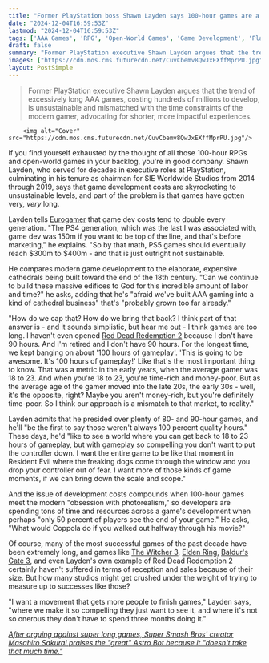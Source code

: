 ```yaml
---
title: "Former PlayStation boss Shawn Layden says 100-hour games are a 'mismatch' to today's reality: 'I haven't even opened Red Dead Redemption 2, because I don't have 90 hours'"
date: "2024-12-04T16:59:53Z"
lastmod: "2024-12-04T16:59:53Z"
tags: ['AAA Games', 'RPG', 'Open-World Games', 'Game Development', 'PlayStation', 'Game Design', 'Industry Analysis', 'Red Dead Redemption 2', 'The Witcher 3', 'Elden Ring', "Baldur's Gate 3"]
draft: false
summary: "Former PlayStation executive Shawn Layden argues that the trend of excessively long AAA games, costing hundreds of millions to develop, is unsustainable and mismatched with the time constraints of the modern gamer, advocating for shorter, more impactful experiences."
images: ["https://cdn.mos.cms.futurecdn.net/CuvCbemv8QwJxEXffMprPU.jpg"]
layout: PostSimple
---
```

> Former PlayStation executive Shawn Layden argues that the trend of excessively long AAA games, costing hundreds of millions to develop, is unsustainable and mismatched with the time constraints of the modern gamer, advocating for shorter, more impactful experiences.


        <img alt="Cover" src="https://cdn.mos.cms.futurecdn.net/CuvCbemv8QwJxEXffMprPU.jpg"/>
        
If you find yourself exhausted by the thought of all those 100-hour RPGs and open-world games in your backlog, you're in good company. Shawn Layden, who served for decades in executive roles at PlayStation, culminating in his tenure as chairman for SIE Worldwide Studios from 2014 through 2019, says that game development costs are skyrocketing to unsustainable levels, and part of the problem is that games have gotten very, *very* long.

Layden tells [Eurogamer](https://www.eurogamer.net/there-comes-a-time-when-we-all-declare-the-war-is-over-former-playstation-studios-boss-shawn-layden-on-the-future-of-video-game-consoles) that game dev costs tend to double every generation. "The PS4 generation, which was the last I was associated with, game dev was 150m if you want to be top of the line, and that's before marketing," he explains. "So by that math, PS5 games should eventually reach $300m to $400m - and that is just outright not sustainable.

He compares modern game development to the elaborate, expensive cathedrals being built toward the end of the 18th century. "Can we continue to build these massive edifices to God for this incredible amount of labor and time?" he asks, adding that he's "afraid we've built AAA gaming into a kind of cathedral business" that's "probably grown too far already."

"How do we cap that? How do we bring that back? I think part of that answer is - and it sounds simplistic, but hear me out - I think games are too long. I haven't even opened [Red Dead Redemption 2](https://www.gamesradar.com/red-dead-redemption-2-guide-walkthrough/) because I don't have 90 hours. And I'm retired and I don't have 90 hours. For the longest time, we kept banging on about '100 hours of gameplay'. 'This is going to be awesome. It's 100 hours of gameplay!' Like that's the most important thing to know. That was a metric in the early years, when the average gamer was 18 to 23. And when you're 18 to 23, you're time-rich and money-poor. But as the average age of the gamer moved into the late 20s, the early 30s - well, it's the opposite, right? Maybe you aren't money-rich, but you're definitely time-poor. So I think our approach is a mismatch to that market, to reality."

Layden admits that he presided over plenty of 80- and 90-hour games, and he'll "be the first to say those weren't always 100 percent quality hours." These days, he'd "like to see a world where you can get back to 18 to 23 hours of gameplay, but with gameplay so compelling you don't want to put the controller down. I want the entire game to be like that moment in Resident Evil where the freaking dogs come through the window and you drop your controller out of fear. I want more of those kinds of game moments, if we can bring down the scale and scope."

And the issue of development costs compounds when 100-hour games meet the modern "obsession with photorealism," so developers are spending tons of time and resources across a game's development when perhaps "only 50 percent of players see the end of your game." He asks, "What would Coppola do if you walked out halfway through his movie?"

Of course, many of the most successful games of the past decade have been extremely long, and games like [The Witcher 3](https://www.gamesradar.com/witcher-3-guide/), [Elden Ring](https://www.gamesradar.com/elden-ring-guide/), [Baldur's Gate 3](https://www.gamesradar.com/baldurs-gate-3-guide/), and even Layden's own example of Red Dead Redemption 2 certainly haven't suffered in terms of reception and sales because of their size. But how many studios might get crushed under the weight of trying to measure up to successes like those?

"I want a movement that gets more people to finish games," Layden says, "where we make it so compelling they just want to see it, and where it's not so onerous they don't have to spend three months doing it."

[<em>After arguing against super long games, Super Smash Bros' creator Masahiro Sakurai praises the "great" Astro Bot because it "doesn't take that much time."</em>](https://www.gamesradar.com/games/platformer/after-arguing-against-super-long-games-super-smash-bros-creator-masahiro-sakurai-praises-the-great-astro-bot-because-it-doesnt-take-that-much-time/)
        